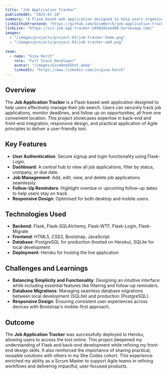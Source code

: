 ```yaml
---
title: "Job Application Tracker"
publishedAt: "2025-01-10"
summary: "A Flask-based web application designed to help users organise and manage their job hunt effectively."
linkGithubFrontend: "https://github.com/GinaHorch/job-application-tracker"
linkLive: "https://sis-job-app-tracker-e04920ceed08.herokuapp.com/"
images:
  - "/images/projects/project-03/job-tracker-home.png"
  - "/images/projects/project-03/job-tracker-add.png"
  
team:
  - name: "Gina Horch"
    role: "Full Stack Developer"
    avatar: "/images/GinaHeadShot.webp"
    linkedIn: "https://www.linkedin.com/in/gina-horch"
---
```


## Overview

The **Job Application Tracker** is a Flask-based web application designed to help users effectively manage their job search. 
Users can securely track job applications, monitor deadlines, and follow up on opportunities, all from one convenient location. 
This project showcases expertise in back-end and front-end integration, responsive design, and practical application of Agile 
principles to deliver a user-friendly tool.

## Key Features

- **User Authentication**: Secure signup and login functionality using Flask-Login.
- **Dashboard**: A central hub to view all job applications, filter by status, company, or due date.
- **Job Management**: Add, edit, view, and delete job applications seamlessly.
- **Follow-Up Reminders**: Highlight overdue or upcoming follow-up dates to help users stay on track.
- **Responsive Design**: Optimised for both desktop and mobile users.

## Technologies Used

- **Backend**: Flask, Flask-SQLAlchemy, Flask-WTF, Flask-Login, Flask-Migrate
- **Frontend**: HTML5, CSS3, Bootstrap, JavaScript
- **Database**: PostgreSQL for production (hosted on Heroku), SQLite for local development
- **Deployment**: Heroku for hosting the live application

## Challenges and Learnings

- **Balancing Simplicity and Functionality**: Designing an intuitive interface while including essential features like filtering and follow-up reminders.
- **Database Migrations**: Managing seamless database migrations between local development (SQLite) and production (PostgreSQL).
- **Responsive Design**: Ensuring consistent user experiences across devices with Bootstrap's mobile-first approach.

## Outcome

The **Job Application Tracker** was successfully deployed to Heroku, allowing users to access the tool online. 
This project deepened my understanding of Flask and back-end development while refining my front-end design skills. 
It also reinforced the importance of sharing practical, reusable solutions with others in my She Codes cohort. 
This experience enriched my ability as a Scrum Master to support Agile teams in refining workflows and delivering 
impactful, user-focused products.
